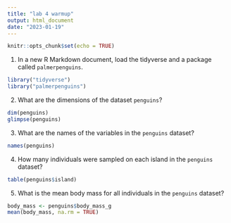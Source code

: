 ```yaml
---
title: "lab 4 warmup"
output: html_document
date: "2023-01-19"
---
```


```r
knitr::opts_chunk$set(echo = TRUE)
```
1. In a new R Markdown document, load the tidyverse and a package called `palmerpenguins`.
```r
library("tidyverse")
library("palmerpenguins")
```

2. What are the dimensions of the dataset `penguins`?
```r
dim(penguins)
glimpse(penguins)
```

3. What are the names of the variables in the `penguins` dataset?
```r
names(penguins)
```

4. How many individuals were sampled on each island in the `penguins` dataset?
```r
table(penguins$island)
```

5. What is the mean body mass for all individuals in the `penguins` dataset?
```r
body_mass <- penguins$body_mass_g
mean(body_mass, na.rm = TRUE)
```







